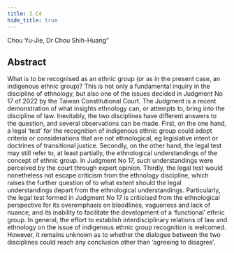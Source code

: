```yaml
---
title: 2.C4
hide_title: true
---
```


<AbstractHeader sKey='id2_C4'>
Chou Yu-Jie, Dr Chou Shih-Huang"
</AbstractHeader>

## Abstract
What is to be recognised as an ethnic group (or as in the present case, an indigenous ethnic
group)? This is not only a fundamental inquiry in the discipline of ethnology, but also one of
the issues decided in Judgment No 17 of 2022 by the Taiwan Constitutional Court. The
Judgment is a recent demonstration of what insights ethnology can, or attempts to, bring into
the discipline of law. Inevitably, the two disciplines have different answers to the question,
and several observations can be made. First, on the one hand, a legal ‘test’ for the recognition
of indigenous ethnic group could adopt criteria or considerations that are not ethnological, eg
legislative intent or doctrines of transitional justice. Secondly, on the other hand, the legal test
may still refer to, at least partially, the ethnological understandings of the concept of ethnic
group. In Judgment No 17, such understandings were perceived by the court through expert
opinion. Thirdly, the legal test would nonetheless not escape criticism from the ethnology
discipline, which raises the further question of to what extent should the legal understandings
depart from the ethnological understandings. Particularly, the legal test formed in Judgment
No 17 is criticised from the ethnological perspective for its overemphasis on bloodlines,
vagueness and lack of nuance, and its inability to facilitate the development of a ‘functional’
ethnic group. In general, the effort to establish interdisciplinary relations of law and
ethnology on the issue of indigenous ethnic group recognition is welcomed. However, it
remains unknown as to whether the dialogue between the two disciplines could reach any
conclusion other than ‘agreeing to disagree’.